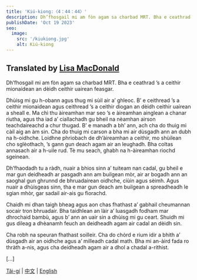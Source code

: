 ```yaml
---
title: 'Kiú-kiong:〈4：44：44〉'
description: Dh’fhosgail mi am fòn agam sa charbad MRT. Bha e ceathrad ’s a ceithir mionaidean an dèidh ceithir uairean feasgar...
publishDate: 'Oct 19 2023'
seo:
  image:
    src: '/kiukiong.jpg'
    alt: Kiú-kiong
---
```



## Translated by [Lisa MacDonald](/lisa)

Dh’fhosgail mi am fòn agam sa charbad MRT. Bha e ceathrad ’s a ceithir mionaidean an dèidh ceithir uairean feasgar.

Dhùisg mi gu h-obann agus thug mi sùil air a’ ghleoc. B’ e ceithread ’s a ceithir mionaidean agus ceithread ’s a ceithir diogan an dèidh ceithir uairean a sheall e. Ma chì thu àireamhan mar seo ’s e àireamhan ainglean a chanar riutha, agus tha iad a’ ciallachadh gu bheil na nèamhan airson teachdaireachd a chur thugad. B’ e manadh a bh’ ann, ach cha do thuig mi càil aig an àm sin. Cha do thuig mi carson a bha mi air dùsgadh ann an dubh na h-oidhche. Loidhne phriobach de dh’àireamhan a ceithir, mo shùilean cho sglèothach, ’s gann gun deach agam air an leughadh. Bha coltas annasach air a h-uile rud. Tè mu seach, ghabh na h-àireamhan riochd sgeinean.

Dh’fhaodadh tu a ràdh, nuair a bhios sinn a’ tuiteam nan cadal, gu bheil e mar gun deidheadh ar pasgadh ann am builgean mòr, air ar bogadh ann an saoghal gun ghrunnd de bhruadairean oidhche, ciùin agus sèimh. Agus nuair a dhùisgeas sinn, tha e mar gun deach am builgean a spreadheadh le sgian mhòr, gar sadail air-ais gu fìorachd.

Chaidh mi dhan taigh bheag agus aon chas fhathast a’ gabhail cheumannan socair tron bhruadair. Bha taidhlean an làir a’ luasgadh fodham mar dhrochaid bambù, agus b’ ann an uair sin a dhùisg mi gu ceart. Shuidh mi gus dileag a dhèanamh feuch an deidheadh agam air cadal an dèidh sin.

Cha robh na speuran fhathast soilleir. Cha do chòrd e rium idir a bhith a’ dùsgadh air an oidhche agus a’ milleadh cadal math. Bha mi an-àird fada ro thràth a-nis, agus cha deidheadh agam air a dhol a chadal a-rithist.

[...]

[Tâi-gí](/taigi/kiukiong) | [中文](/mandarin/kiukiong) | [English](/english/kiukiong)

<Order />
